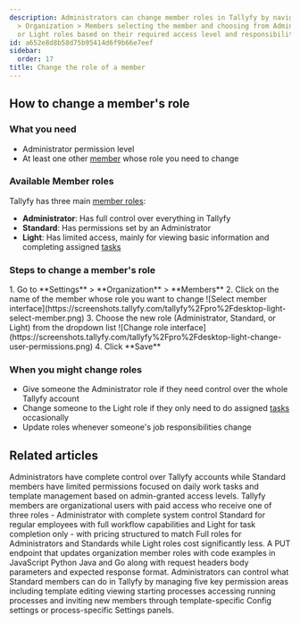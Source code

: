 ```yaml
---
description: Administrators can change member roles in Tallyfy by navigating to Settings
  > Organization > Members selecting the member and choosing from Administrator Standard
  or Light roles based on their required access level and responsibilities.
id: a652e8d8b58d75b95414d6f9b66e7eef
sidebar:
  order: 17
title: Change the role of a member
---
```



## How to change a member's role

### What you need
- Administrator permission level
- At least one other [member](/products/pro/documenting/members/) whose role you need to change

### Available Member roles

Tallyfy has three main [member roles](/products/pro/documenting/members/):

- **Administrator**: Has full control over everything in Tallyfy
- **Standard**: Has permissions set by an Administrator
- **Light**: Has limited access, mainly for viewing basic information and completing assigned [tasks](/products/pro/tracking-and-tasks/tasks/)

### Steps to change a member's role

<Steps>
1. Go to **Settings** > **Organization** > **Members**
2. Click on the name of the member whose role you want to change
   ![Select member interface](https://screenshots.tallyfy.com/tallyfy%2Fpro%2Fdesktop-light-select-member.png)
3. Choose the new role (Administrator, Standard, or Light) from the dropdown list
   ![Change role interface](https://screenshots.tallyfy.com/tallyfy%2Fpro%2Fdesktop-light-change-user-permissions.png)
4. Click **Save**
</Steps>

### When you might change roles

- Give someone the Administrator role if they need control over the whole Tallyfy account
- Change someone to the Light role if they only need to do assigned [tasks](/products/pro/tracking-and-tasks/tasks/) occasionally
- Update roles whenever someone's job responsibilities change


## Related articles
<CardGrid>
<LinkTitleCard header="<b>Members > Standard and Admin members</b>" href="/products/pro/documenting/members/standard-admin-members/" > Administrators have complete control over Tallyfy accounts while Standard members have limited permissions focused on daily work tasks and template management based on admin-granted access levels. </LinkTitleCard>
<LinkTitleCard header="<b>Documenting > Members</b>" href="/products/pro/documenting/members/" > Tallyfy members are organizational users with paid access who receive one of three roles - Administrator with complete system control Standard for regular employees with full workflow capabilities and Light for task completion only - with pricing structured to match Full roles for Administrators and Standards while Light roles cost significantly less. </LinkTitleCard>
<LinkTitleCard header="<b>Members > Update member role</b>" href="/products/pro/integrations/open-api/code-samples/members/update-member-role/" > A PUT endpoint that updates organization member roles with code examples in JavaScript Python Java and Go along with request headers body parameters and expected response format. </LinkTitleCard>
<LinkTitleCard header="<b>Members > Manage member permissions</b>" href="/products/pro/documenting/members/how-do-i-manage-member-permissions-in-tallyfy/" > Administrators can control what Standard members can do in Tallyfy by managing five key permission areas including template editing viewing starting processes accessing running processes and inviting new members through template-specific Config settings or process-specific Settings panels. </LinkTitleCard>
</CardGrid>